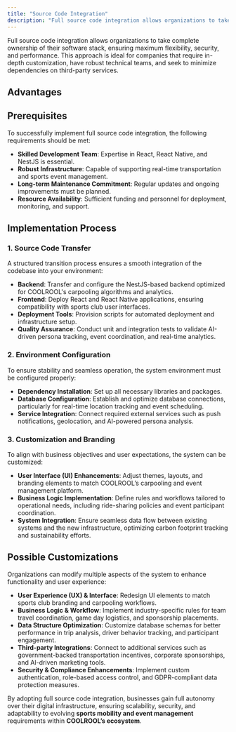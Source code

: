 ```yaml
---
title: "Source Code Integration"
description: "Full source code integration allows organizations to take complete ownership of their software stack, ensuring maximum flexibility, security, and performance. This approach is ideal for companies that require in-depth customization, have robust technical teams, and seek to minimize dependencies on third-party services."
---
```


Full source code integration allows organizations to take complete ownership of their software stack, ensuring maximum flexibility, security, and performance. This approach is ideal for companies that require in-depth customization, have robust technical teams, and seek to minimize dependencies on third-party services.

## Advantages

<CardList cols={3}>
  <Card
    title="Complete Control"
    description="Full ownership over the codebase and functionalities."
    icon="gear"
    iconType="regular"
    iconSize="32px"
  />
  <Card
    title="Unlimited Customization"
    description="Tailor every aspect of the software, including personalized carpooling solutions and dynamic event scheduling."
    icon="wrench"
    iconType="regular"
    iconSize="32px"
  />
  <Card
    title="Independence"
    description="No reliance on external service providers, reducing operational risks."
    icon="handshake"
    iconType="regular"
    iconSize="32px"
  />
  <Card
    title="Optimized Performance"
    description="Full-stack optimizations ensure efficiency, scalability, and AI-driven analytics integration."
    icon="rocket"
    iconType="regular"
    iconSize="32px"
  />
  <Card
    title="Enhanced Security"
    description="Internal security measures can be implemented without third-party constraints."
    icon="shield-check"
    iconType="regular"
    iconSize="32px"
  />
  <Card
    title="Green & Social Innovation"
    description="Custom integrations support sustainability initiatives, CO₂ tracking, and accessibility features."
    icon="leaf"
    iconType="regular"
    iconSize="32px"
  />
</CardList>

## Prerequisites

To successfully implement full source code integration, the following requirements should be met:

- **Skilled Development Team**: Expertise in React, React Native, and NestJS is essential.
- **Robust Infrastructure**: Capable of supporting real-time transportation and sports event management.
- **Long-term Maintenance Commitment**: Regular updates and ongoing improvements must be planned.
- **Resource Availability**: Sufficient funding and personnel for deployment, monitoring, and support.

## Implementation Process

### 1. Source Code Transfer

A structured transition process ensures a smooth integration of the codebase into your environment:

- **Backend**: Transfer and configure the NestJS-based backend optimized for COOLROOL's carpooling algorithms and analytics.
- **Frontend**: Deploy React and React Native applications, ensuring compatibility with sports club user interfaces.
- **Deployment Tools**: Provision scripts for automated deployment and infrastructure setup.
- **Quality Assurance**: Conduct unit and integration tests to validate AI-driven persona tracking, event coordination, and real-time analytics.

### 2. Environment Configuration

To ensure stability and seamless operation, the system environment must be configured properly:

- **Dependency Installation**: Set up all necessary libraries and packages.
- **Database Configuration**: Establish and optimize database connections, particularly for real-time location tracking and event scheduling.
- **Service Integration**: Connect required external services such as push notifications, geolocation, and AI-powered persona analysis.

### 3. Customization and Branding

To align with business objectives and user expectations, the system can be customized:

- **User Interface (UI) Enhancements**: Adjust themes, layouts, and branding elements to match COOLROOL’s carpooling and event management platform.
- **Business Logic Implementation**: Define rules and workflows tailored to operational needs, including ride-sharing policies and event participant coordination.
- **System Integration**: Ensure seamless data flow between existing systems and the new infrastructure, optimizing carbon footprint tracking and sustainability efforts.

## Possible Customizations

Organizations can modify multiple aspects of the system to enhance functionality and user experience:

- **User Experience (UX) & Interface**: Redesign UI elements to match sports club branding and carpooling workflows.
- **Business Logic & Workflow**: Implement industry-specific rules for team travel coordination, game day logistics, and sponsorship placements.
- **Data Structure Optimization**: Customize database schemas for better performance in trip analysis, driver behavior tracking, and participant engagement.
- **Third-party Integrations**: Connect to additional services such as government-backed transportation incentives, corporate sponsorships, and AI-driven marketing tools.
- **Security & Compliance Enhancements**: Implement custom authentication, role-based access control, and GDPR-compliant data protection measures.

By adopting full source code integration, businesses gain full autonomy over their digital infrastructure, ensuring scalability, security, and adaptability to evolving **sports mobility and event management** requirements within **COOLROOL’s ecosystem**.
